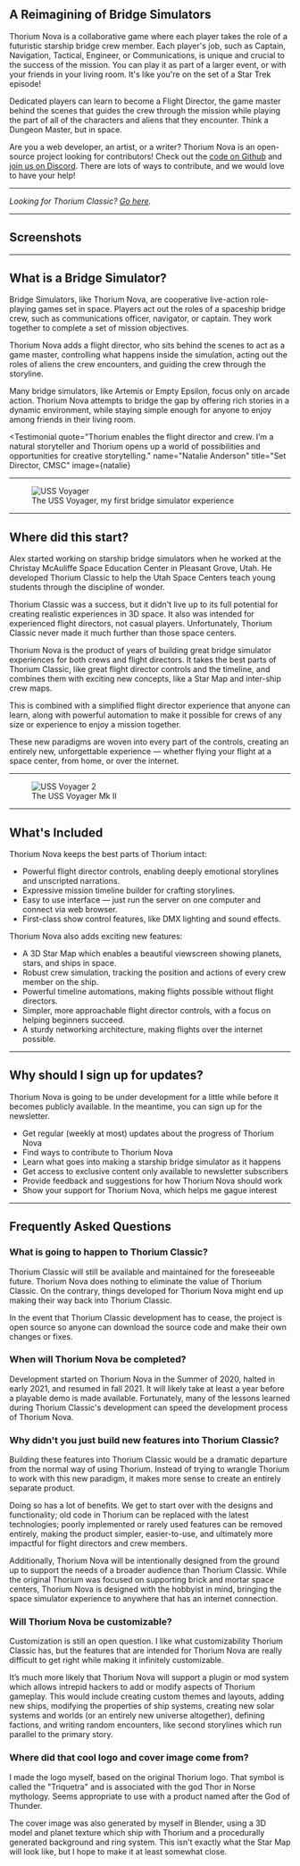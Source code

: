 
## A Reimagining of Bridge Simulators

Thorium Nova is a collaborative game where each player takes the role of a
futuristic starship bridge crew member. Each player's job, such as Captain,
Navigation, Tactical, Engineer, or Communications, is unique and crucial to the
success of the mission. You can play it as part of a larger event, or with your
friends in your living room. It's like you're on the set of a Star Trek episode!

Dedicated players can learn to become a Flight Director, the game master behind
the scenes that guides the crew through the mission while playing the part of
all of the characters and aliens that they encounter. Think a Dungeon Master,
but in space.

Are you a web developer, an artist, or a writer? Thorium Nova is an open-source
project looking for contributors! Check out the
[code on Github](https://github.com/thorium-sim/thorium-nova) and
[join us on Discord](https://discord.gg/UvxTQZz). There are lots of ways to
contribute, and we would love to have your help!

---

<div className="text-center">

_Looking for Thorium Classic? [Go here](https://classic.thoriumsim.com)._

</div>

---

## Screenshots

<Gallery />

---

## What is a Bridge Simulator?

Bridge Simulators, like Thorium Nova, are cooperative live-action role-playing
games set in space. Players act out the roles of a spaceship bridge crew, such
as communications officer, navigator, or captain. They work together to complete
a set of mission objectives.

Thorium Nova adds a flight director, who sits behind the scenes to act as a game
master, controlling what happens inside the simulation, acting out the roles of
aliens the crew encounters, and guiding the crew through the storyline.

Many bridge simulators, like Artemis or Empty Epsilon, focus only on arcade
action. Thorium Nova attempts to bridge the gap by offering rich stories in a
dynamic environment, while staying simple enough for anyone to enjoy among
friends in their living room.

<Testimonial
  quote="Thorium enables the flight director and crew. I’m a natural storyteller and Thorium opens up a world of possibilities and opportunities for creative storytelling."
  name="Natalie Anderson"
  title="Set Director, CMSC"
  image={natalie}
></Testimonial>

---

<figure>
  <img src={voyager1} alt="USS Voyager" />
  <figcaption>The USS Voyager, my first bridge simulator experience</figcaption>
</figure>

---

## Where did this start?

Alex started working on starship bridge simulators when he worked at the
Christay McAuliffe Space Education Center in Pleasant Grove, Utah. He developed
Thorium Classic to help the Utah Space Centers teach young students through the
discipline of wonder.

Thorium Classic was a success, but it didn't live up to its full potential for
creating realistic experiences in 3D space. It also was intended for experienced
flight directors, not casual players. Unfortunately, Thorium Classic never made
it much further than those space centers.

Thorium Nova is the product of years of building great bridge simulator
experiences for both crews and flight directors. It takes the best parts of
Thorium Classic, like great flight director controls and the timeline, and
combines them with exciting new concepts, like a Star Map and inter-ship crew
maps.

This is combined with a simplified flight director experience that anyone can
learn, along with powerful automation to make it possible for crews of any size
or experience to enjoy a mission together.

These new paradigms are woven into every part of the controls, creating an
entirely new, unforgettable experience — whether flying your flight at a space
center, from home, or over the internet.

---

<figure>
  <img src={voyager2} alt="USS Voyager 2" />
  <figcaption>The USS Voyager Mk II</figcaption>
</figure>

---

## What's Included

Thorium Nova keeps the best parts of Thorium intact:

- Powerful flight director controls, enabling deeply emotional storylines and
  unscripted narrations.
- Expressive mission timeline builder for crafting storylines.
- Easy to use interface — just run the server on one computer and connect via
  web browser.
- First-class show control features, like DMX lighting and sound effects.

Thorium Nova also adds exciting new features:

- A 3D Star Map which enables a beautiful viewscreen showing planets, stars, and
  ships in space.
- Robust crew simulation, tracking the position and actions of every crew member
  on the ship.
- Powerful timeline automations, making flights possible without flight
  directors.
- Simpler, more approachable flight director controls, with a focus on helping
  beginners succeed.
- A sturdy networking architecture, making flights over the internet possible.

---

## Why should I sign up for updates?

Thorium Nova is going to be under development for a little while before it
becomes publicly available. In the meantime, you can sign up for the newsletter.

- Get regular (weekly at most) updates about the progress of Thorium Nova
- Find ways to contribute to Thorium Nova
- Learn what goes into making a starship bridge simulator as it happens
- Get access to exclusive content only available to newsletter subscribers
- Provide feedback and suggestions for how Thorium Nova should work
- Show your support for Thorium Nova, which helps me gague interest

<Newsletter />

---

## Frequently Asked Questions

### What is going to happen to Thorium Classic?

Thorium Classic will still be available and maintained for the foreseeable
future. Thorium Nova does nothing to eliminate the value of Thorium Classic. On
the contrary, things developed for Thorium Nova might end up making their way
back into Thorium Classic.

In the event that Thorium Classic development has to cease, the project is open
source so anyone can download the source code and make their own changes or
fixes.

### When will Thorium Nova be completed?

Development started on Thorium Nova in the Summer of 2020, halted in early 2021,
and resumed in fall 2021. It will likely take at least a year before a playable
demo is made available. Fortunately, many of the lessons learned during Thorium
Classic's development can speed the development process of Thorium Nova.

### Why didn't you just build new features into Thorium Classic?

Building these features into Thorium Classic would be a dramatic departure from
the normal way of using Thorium. Instead of trying to wrangle Thorium to work
with this new paradigm, it makes more sense to create an entirely separate
product.

Doing so has a lot of benefits. We get to start over with the designs and
functionality; old code in Thorium can be replaced with the latest technologies;
poorly implemented or rarely used features can be removed entirely, making the
product simpler, easier-to-use, and ultimately more impactful for flight
directors and crew members.

Additionally, Thorium Nova will be intentionally designed from the ground up to
support the needs of a broader audience than Thorium Classic. While the original
Thorium was focused on supporting brick and mortar space centers, Thorium Nova
is designed with the hobbyist in mind, bringing the space simulator experience
to anywhere that has an internet connection.

### Will Thorium Nova be customizable?

Customization is still an open question. I like what customizability Thorium
Classic has, but the features that are intended for Thorium Nova are really
difficult to get right while making it infinitely customizable.

It’s much more likely that Thorium Nova will support a plugin or mod system
which allows intrepid hackers to add or modify aspects of Thorium gameplay. This
would include creating custom themes and layouts, adding new ships, modifying
the properties of ship systems, creating new solar systems and worlds (or an
entirely new universe altogether), defining factions, and writing random
encounters, like second storylines which run parallel to the primary story.

### Where did that cool logo and cover image come from?

I made the logo myself, based on the original Thorium logo. That symbol is
called the "Triquetra" and is associated with the god Thor in Norse mythology.
Seems appropriate to use with a product named after the God of Thunder.

The cover image was also generated by myself in Blender, using a 3D model and
planet texture which ship with Thorium and a procedurally generated background
and ring system. This isn't exactly what the Star Map will look like, but I hope
to make it at least somewhat close.

